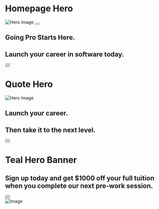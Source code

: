 
<Meta title="Hero" />

# Homepage Hero

<Canvas>
  <Story name="Circular Photo">
    <section className="hero">
      <div className="hero__image-column">
        <div className="hero__image-container">
          <img
            src="https://place-hold.it/630x630"
            alt="Hero Image"
            className="hero__image hero__image_rounded hero__image_sm"
          />
          <Button to="#" iconName="play" hideText text="Play Video" className="hero__play-button" />
        </div>
      </div>
      <div className="hero__supporting-content">
        <h2 className="hero__image_subtitle">Going Pro Starts Here.</h2>
        <h1 className="hero__image_title">Launch your career in software today.</h1>
        <div className="hero__button-container">
          <Button
            to="#"
            text="Apply Today"
            iconName="chevron-right"
            className="hero__button"
            size="lg"
          />
        </div>
        <div className="hero__button-container">
          <Button
            to="#"
            text="Watch Video"
            iconName="eye"
            className="hero__button"
            secondary
            size="lg"
          />
        </div>
      </div>
    </section>
  </Story>
</Canvas>

# Quote Hero

<Canvas>
  <Story name="Square Photo">
    <section className="hero">
      <div className="hero__image-column_square">
        <div className="hero__image-container_square">
          <img
            src="https://place-hold.it/700x686"
            alt="Hero Image"
            className="hero__image_square hero__image_sm"
          />
        </div>
      </div>
      <div className="hero__supporting-content">
        <h2 className="hero__image_subtitle">Launch your career.</h2>
        <h1 className="hero__image_title">Then take it to the next level.</h1>
        <div className="hero__button-container">
          <Button
            to="#"
            text="Apply Today"
            iconName="chevron-right"
            className="hero__button"
            size="lg"
          />
        </div>
        <div className="hero__button-container">
          <Button
            to="#"
            text="Get the Syllabus"
            iconName="eye"
            className="hero__button"
            secondary
            size="lg"
          />
        </div>
        <Quote
          quote="“I highly recommend Launch Academy to anyone who is thinking about switching to software development. Launch Academy found a great formula for success.”"
          name="Mo Zhu"
          company="3Play Media"
        />
      </div>
    </section>
  </Story>
</Canvas>

# Teal Hero Banner

<Canvas>
  <Story name="Teal Hero">
    <section className="hero bg-secondary-brand">
      <div className="hero__supporting-content p-10">
        <h2 className="hero__image_title pb-10">
          Sign up today and get $1000 off your full tuition when you complete our next pre-work
          session.
        </h2>
        <div className="hero__button-container">
          <Button
            to="#"
            text="Apply Today"
            iconName="chevron-right"
            className="banner__button"
            size="lg"
          />
        </div>
        <div className="hero__button-container">
          <Button
            to="#"
            text="Get the Syllabus"
            iconName="chevron-right"
            className="banner__button button_secondary"
            size="lg"
          />
        </div>
      </div>
      <div className="hero__image-column">
        <div className="hero__image-container">
          <img
            src="https://place-hold.it/446x460"
            alt="Image"
            className="hero__image hero__image_sm"
          />
        </div>
      </div>
    </section>
  </Story>
</Canvas>
